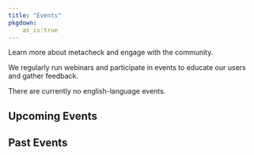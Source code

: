 ```yaml
---
title: "Events"
pkgdown:
    as_is:true
---
```


<p class="lead">
Learn more about metacheck and engage with the community.
</p>

We regularly run webinars and participate in events to educate our users and gather feedback.

<div class="alert alert-info" role="alert">
  There are currently no english-language events.
</div>


## Upcoming Events


## Past Events
